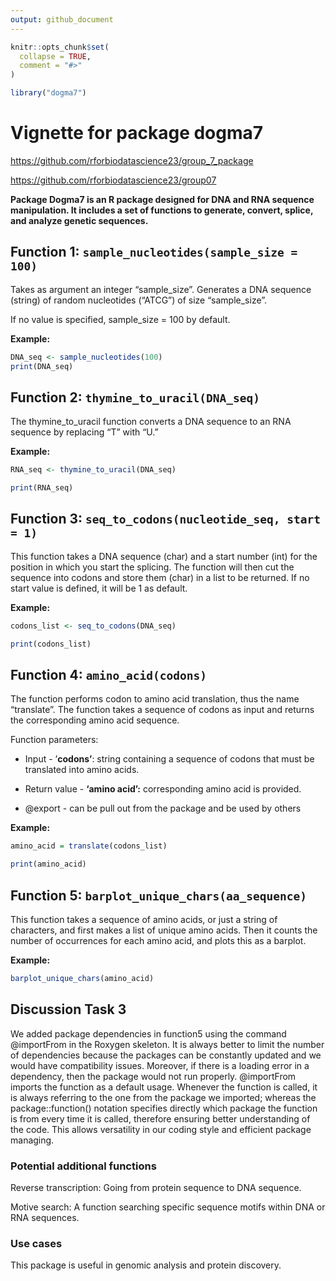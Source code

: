 ```yaml
---
output: github_document
---
```


<!-- README.md is generated from README.Rmd. Please edit that file -->

```r
knitr::opts_chunk$set(
  collapse = TRUE,
  comment = "#>"
)
```

```r
library("dogma7")
```

# Vignette for package dogma7

<https://github.com/rforbiodatascience23/group_7_package>

<https://github.com/rforbiodatascience23/group07>

**Package Dogma7 is an R package designed for DNA and RNA sequence manipulation. It includes a set of functions to generate, convert, splice, and analyze genetic sequences.**

## **Function 1:** **`sample_nucleotides(sample_size = 100)`**

Takes as argument an integer "sample_size". Generates a DNA sequence (string) of random nucleotides ("ATCG") of size "sample_size".

If no value is specified, sample_size = 100 by default.

**Example:** 

```r
DNA_seq <- sample_nucleotides(100)
print(DNA_seq)
```

## **Function 2: `thymine_to_uracil(DNA_seq)`**

The thymine_to_uracil function converts a DNA sequence to an RNA sequence by replacing "T" with "U."

**Example:**

```r
RNA_seq <- thymine_to_uracil(DNA_seq)

print(RNA_seq)
```

## **F**unction 3: **`seq_to_codons(nucleotide_seq, start = 1)`**

This function takes a DNA sequence (char) and a start number (int) for the position in which you start the splicing. The function will then cut the sequence into codons and store them (char) in a list to be returned. If no start value is defined, it will be 1 as default.

**Example:** 

```r
codons_list <- seq_to_codons(DNA_seq)

print(codons_list)
```

## **Function 4: `amino_acid(codons)`**

The function performs codon to amino acid translation, thus the name "translate". The function takes a sequence of codons as input and returns the corresponding amino acid sequence.

Function parameters:

-   Input - '**codons'**: string containing a sequence of codons that must be translated into amino acids.

-   Return value - **'amino acid':** corresponding amino acid is provided.

-   \@export - can be pull out from the package and be used by others

**Example:** 

```r
amino_acid = translate(codons_list)

print(amino_acid)
```

## **Function 5:** `barplot_unique_chars(aa_sequence)`

This function takes a sequence of amino acids, or just a string of characters, and first makes a list of unique amino acids. Then it counts the number of occurrences for each amino acid, and plots this as a barplot.

**Example:**

```r
barplot_unique_chars(amino_acid)
```

## **Discussion Task 3**

We added package dependencies in function5 using the command \@importFrom in the Roxygen skeleton. It is always better to limit the number of dependencies because the packages can be constantly updated and we would have compatibility issues. Moreover, if there is a loading error in a dependency, then the package would not run properly. \@importFrom imports the function as a default usage. Whenever the function is called, it is always referring to the one from the package we imported; whereas the package::function() notation specifies directly which package the function is from every time it is called, therefore ensuring better understanding of the code. This allows versatility in our coding style and efficient package managing.

### Potential additional functions

Reverse transcription: Going from protein sequence to DNA sequence.

Motive search: A function searching specific sequence motifs within DNA or RNA sequences.

### Use cases

This package is useful in genomic analysis and protein discovery.
